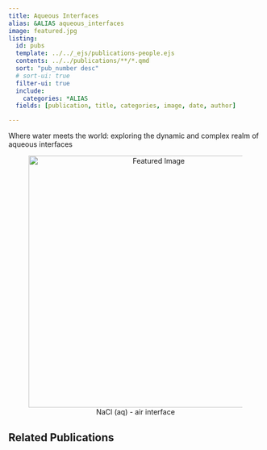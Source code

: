 ```yaml
---
title: Aqueous Interfaces
alias: &ALIAS aqueous_interfaces
image: featured.jpg
listing:
  id: pubs
  template: ../../_ejs/publications-people.ejs 
  contents: ../../publications/**/*.qmd
  sort: "pub_number desc"
  # sort-ui: true
  filter-ui: true
  include:
    categories: *ALIAS
  fields: [publication, title, categories, image, date, author]

---
```

Where water meets the world: exploring the dynamic and complex realm of aqueous interfaces

<figure style="text-align: center;">
    <img src="featured.jpg" alt="Featured Image" style="display: block; margin-left: auto; margin-right: auto; width: 500px; height: auto;">
    <figcaption>NaCl (aq) - air interface </figcaption>
</figure>


## Related Publications


:::{#pubs}
:::
